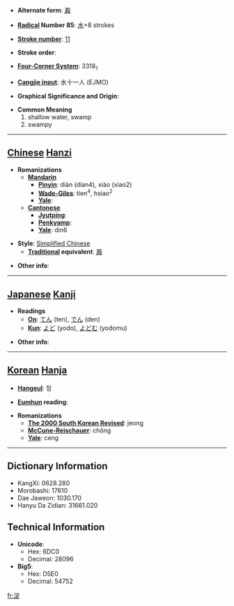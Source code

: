 * '''Alternate form''': [[澱]]

* '''[[Wiktionary:Chinese radical index| Radical]] Number 85''': [[Wiktionary:Chinese radical index 水|水]]+8 strokes

* '''[[Wiktionary:Chinese total strokes index|Stroke number]]''': [[Wiktionary:Chinese total strokes index 11|11]]

* '''Stroke order''': 

* '''[[Wiktionary:Chinese four corner index|Four-Corner System]]''': 3318<sub>1</sub>

* '''[[Wiktionary:Chinese Cangjie index|Cangjie input]]''': 水十一人 (EJMO)

* '''Graphical Significance and Origin''': 

* '''Common Meaning'''
*#shallow water, swamp
*# swampy


----

== [[Chinese]] [[Hanzi]] ==

* '''Romanizations'''
** '''[[Mandarin]]'''
*** '''[[Pinyin]]''': diàn (dian4), xiáo (xiao2)
*** '''[[Wade-Giles]]''': tien<sup>4</sup>, hsiao<sup>2</sup>
*** '''[[Yale]]''': 
** '''[[Cantonese]]'''
*** '''[[Jyutping]]''':
*** '''[[Penkyamp]]''': 
*** '''[[Yale]]''': din6

* '''Style''': [[Simplified Chinese]] 
** '''[[Traditional Chinese|Traditional]] equivalent''': [[澱]]

* '''Other info''': 

----

== [[Japanese]] [[Kanji]] ==

* '''Readings'''
** '''[[On]]''': [[てん]] (ten), [[でん]] (den)
** '''[[Kun]]''': [[よど]] (yodo), [[よどむ]] (yodomu)

* '''Other info''':  

----

== [[Korean]] [[Hanja]] ==

* '''[[Hangeul]]''': 정

* '''[[Eumhun]] reading''': 

* '''Romanizations'''
** '''[[The 2000 South Korean Revised Romanization|The 2000 South Korean Revised]]''': jeong
** '''[[McCune-Reischauer]]''': chŏng
** '''[[Yale]]''': ceng

----

== Dictionary Information ==

* KangXi: 0628.280
* Morobashi: 17610
* Dae Jaweon: 1030.170
* Hanyu Da Zidian: 31661.020

== Technical Information ==

* '''Unicode''':
** Hex: 6DC0
** Decimal: 28096
* '''Big5''':
** Hex: D5E0
** Decimal: 54752

[[fr:淀]]